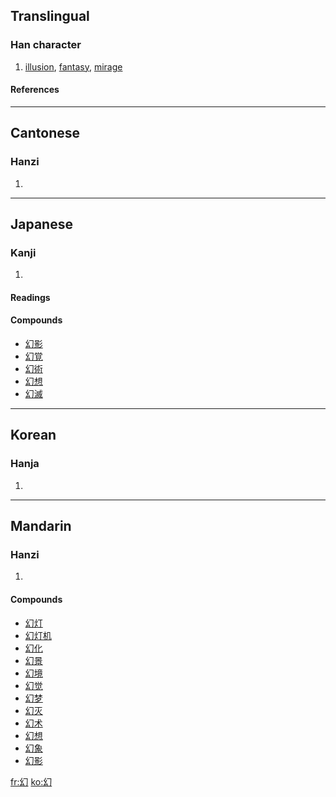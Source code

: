 ==Translingual==
===Han character===
{{Han char|rn=52|rad=幺|as=01|sn=4|four=2772<sub>0</sub>|canj=女戈尸 (VIS), X女戈尸 (XVIS)}}
# [[illusion]], [[fantasy]], [[mirage]]
====References====
{{Han ref|kx=0341.130|dkj=09190|dj=0650.070|hdz=21093.030|uh=5E7B|ud=24187|bh=A4DB|bd=42203}}
----
==Cantonese==
===Hanzi===
{{yue-hanzi|jyut=|y=waan6}}
# {{defn|Cantonese}}
----
==Japanese==
===Kanji===
{{ja-kanji|grade=c|rs=幺01}}
# {{defn|Japanese}} 
====Readings====
{{ja-readings|on=[[げん]] (gen)|kun=[[まぼろし]] (maboroshi)}}

====Compounds====
*[[幻影]]
*[[幻覚]]
*[[幻術]]
*[[幻想]]
*[[幻滅]]
----
==Korean==
===Hanja===
{{ko-hanja|hangeul=[[환]]|rv=hwan|mr=hwan}}
# {{defn|Korean}}
----
==Mandarin==
===Hanzi===
{{cmn-hanzi|pin=[[huàn]] (huan4)|wg=huan<sup>4</sup>}}
# {{defn|Mandarin}}

====Compounds====
*[[幻灯]]
*[[幻灯机]]
*[[幻化]]
*[[幻景]]
*[[幻境]]
*[[幻觉]]
*[[幻梦]]
*[[幻灭]]
*[[幻术]]
*[[幻想]]
*[[幻象]]
*[[幻影]]

[[fr:幻]]
[[ko:幻]]